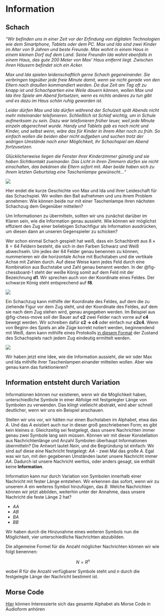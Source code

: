 # Information

## Schach

*"Wir befinden uns in einer Zeit vor der Erfindung von digitalen Technologien wie dem Smartphone, Tablets oder dem PC. Max und Ida sind zwei Kinder im Alter von 9 Jahren und beste Freunde. Max wohnt in einem Haus in einem kleinen Dorf auf dem Land. Seine Freundin Ida wohnt ebenfalls in einem Haus, das gute 200 Meter von Max' Haus entfernt liegt. Zwischen ihren Häusern befindet sich ein Acker.*

*Max und Ida spielen leidenschaftlich gerne Schach gegeneinander. Sie verbringen tagsüber jede freie Minute damit, wenn sie nicht gerade von den Eltern nach draußen kommandiert werden. Da due Zeit am Tag oft zu knapp ist und Schachpartien eine Weile dauern können, wollen Max und Ida ihre Spiele am Abend fortsetzen, wenn es nichts anderes zu tun gibt und es dazu im Haus schön ruhig geworden ist.*

*Leider dürfen Max und Ida dürfen während der Schulzeit spät Abends nicht mehr miteinander telefonieren. Schließlich ist Schlaf wichtig, um in Schule aufmerksam zu sein. Dazu war telefonieren früher teuer, weil jede Minute einzeln abgerechnet wurde. Handy und Tablets gab es noch nicht und Kinder, und selbst wenn, wäre das für Kinder in ihrem Alter noch zu früh. So einfach wolIen die beiden aber nicht aufgeben und suchen trotz der widrigen Umstände nach einer Möglichkeit, ihr Schachspiel am Abend fortzusetzen.*

*Glücklicherweise liegen die Fenster ihrer Kinderzimmer günstig und sie haben Sichtkontakt zueinander. Das Licht in ihren Zimmern dürfen sie nicht einschalten, das bekämen die Eltern sofort mit. Aber beide haben sich zu ihrem letzten Geburtstag eine Taschenlampe gewünscht..."*

![](https://winf-hsos.github.io/university-docs/images/flashlight.png)

Hier endet die kurze Geschichte von Max und Ida und ihrer Leideschaft für das Schachspiel. Wir wollen den Ball aufnehmen und uns ihrem Problem annehmen: Wie können beide nur mit einer Taschenlampe ihren nächsten Schachzug dem Gegenüber mitteilen?

Um Informationen zu übermitteln, sollten wir uns zunächst darüber im Klaren sein, wie die Information genau aussieht. Wie können wir möglichst effizient den Zug einer beliebigen Schachfigur als Information ausdrücken, um diesen dann an unseren Gegenspieler zu schicken?

Wer schon einmal Schach gespielt hat weiß, dass ein Schachbrett aus $8 \times 8 = 64$ Feldern besteht, die sich in den Farben Schwarz und Weiß abwechseln. Um jedes der 64 Felder genau benennen zu können, nummerieren wir die horizontale Achse mit Buchstaben und die vertikale Achse mit Zahlen durch. Auf diese Weise kann jedes Feld durch eine Kombination aus Buchstabe und Zahl genau benannt werden. In der @fig-chessboard-1 steht der weiße König somit auf dem Feld mit der Bezeichnung **d1**. Wir sprechen auch von der Koordinate eines Feldes. Der schwarze König steht entsprechend auf **f8**.

![](https://winf-hsos.github.io/university-docs/images/chess_1.png){#fig-chessboard-1}

Ein Schachzug kann mithilfe der Koordinate des Feldes, auf dem die zu ziehende Figur vor dem Zug steht, und der Koordinate des Feldes, auf dem sie nach dem Zug stehen wird, genau angegeben werden. Im Beispiel aus @fig-chess-move soll der Bauer auf **c2** zwei Felder nach vorne auf **c4** bewegt werden. Wir schreiben dafür **c2 → c4** oder einfach nur **c2c4**. Wenn von Beginn des Spiels an alle Züge korrekt notiert werden, beginnendend mit Weiß, dann kann mithilfe eines Protokolls [in diesem Format](https://de.wikipedia.org/wiki/Schachnotation#Ausf%C3%BChrliche_Notation) der Zustand des Schachspiels nach jedem Zug eindeutig ermittelt werden.

![](https://winf-hsos.github.io/university-docs/images/chess_move.png){#fig-chess-move}

Wir haben jetzt eine Idee, wie die Information aussieht, die wir oder Max und Ida mithilfe ihrer Taschenlampen einander mitteilen wollen. Aber wie genau kann das funktionieren?

## Information entsteht durch Variation

Informationen können nur existieren, wenn wir die Möglichkeit haben, unterschiedliche Symbole in einer Abfolge mit festgelegter Länge von Symbolen zu verwenden. Das klingt vielleicht abstrakt, wird aber schnell deutlicher, wenn wir uns ein Beispiel anschauen.

Stellen wir uns vor, wir hätten nur einen Buchstaben im Alphabet, etwa das *A*. Und das *A* existiert auch nur in dieser groß geschriebenen Form; es gibt kein kleines *a*. Gleichzeitig sei festgelegt, dass unsere Nachrichten immer genau zwei Symbole lang sein müssen. Können wir mit dieser Konstellation aus Nachrichtenlänge und Anzahl Symbolen überhaupt Informationen übermitteln? Die Antwort lautet *Nein*, und die Begründung ist einfach: Wir sind auf diese eine Nachricht festgelegt: *AA* - zwei Mal das große *A*. Egal was wir tun, mit den gegebenen Umständen lautet unsere Nachricht immer *AA*. Dadurch ist unsere Nachricht wertlos, oder anders gesagt, sie enthält keine **Information**.

Information kann nur durch Variation von Symbolen innerhalb einer Nachricht mit fester Länge entstehen. Wir erkennen das sofort, wenn wir zu unserem *A* ein weiteres Symbol hinzufügen, das *B*. Welche Nachrichten können wir jetzt abbilden, weiterhin unter der Annahme, dass unsere Nachricht die feste Länge 2 hat?

-   *AA*
-   *AB*
-   *BA*
-   *BB*

Wir haben durch die Hinzunahme eines weiteren Symbols nun die Möglichkeit, vier unterschiedliche Nachrichten abzubilden.

Die allgemeine Formel für die Anzahl möglicher Nachrichten können wir wie folgt benennen:

$$
N = R^n
$$

wobei $R$ für die Anzahl verfügbarer Symbole steht und $n$ durch die festgelegte Länge der Nachricht bestimmt ist.

## Morse Code

[Hier](https://upload.wikimedia.org/wikipedia/commons/9/9e/A_through_Z_in_Morse_code.ogg) können Interessierte sich das gesamte Alphabet als Morse Code in Audioform anhören
